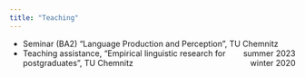 ```yaml
---
title: "Teaching"
---
```


- Seminar (BA2) "Language Production and Perception", TU Chemnitz [summer 2023]{style="float:right"}<br>
- Teaching assistance, "Empirical linguistic research for postgraduates", TU Chemnitz [winter 2020]{style="float:right"}<br>

